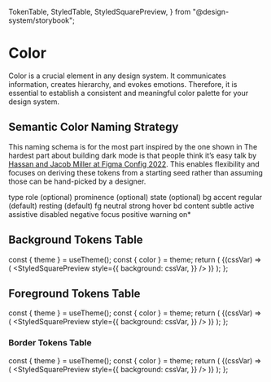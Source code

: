   TokenTable,
  StyledTable,
  StyledSquarePreview,
} from "@design-system/storybook";

<Meta title="Design-system/Theme/Tokens/Color" />

# Color

Color is a crucial element in any design system. It communicates
information, creates hierarchy, and evokes emotions. Therefore, it is
essential to establish a consistent and meaningful color palette for
your design system.

## Semantic Color Naming Strategy

This naming schema is for the most part inspired by the one shown in The
hardest part about building dark mode is that people think it’s easy
talk by [Hassan and Jacob Miller at Figma Config 2022](https://www.youtube.com/watch?v=1DTnojio89Y&t=454s).
This enables flexibility and focuses on deriving these tokens from a
starting seed rather than assuming those can be hand-picked by a
designer.

<StyledTable>
  <thead>
    <tr>
      <th>type</th>
      <th>role (optional)</th>
      <th>prominence (optional)</th>
      <th>state (optional)</th>
    </tr>
  </thead>
  <tbody>
    <tr>
      <td>bg</td>
      <td>accent</td>
      <td>regular (default)</td>
      <td>resting (default)</td>
    </tr>
    <tr>
      <td>fg</td>
      <td>neutral</td>
      <td>strong</td>
      <td>hover</td>
    </tr>
    <tr>
      <td>bd</td>
      <td>content</td>
      <td>subtle</td>
      <td>active</td>
    </tr>
    <tr>
      <td></td>
      <td>assistive</td>
      <td></td>
      <td>disabled</td>
    </tr>
    <tr>
      <td></td>
      <td>negative</td>
      <td></td>
      <td>focus</td>
    </tr>
    <tr>
      <td></td>
      <td>positive</td>
      <td></td>
      <td></td>
    </tr>
    <tr>
      <td></td>
      <td>warning</td>
      <td></td>
      <td></td>
    </tr>
    <tr>
      <td></td>
      <td>on*</td>
      <td></td>
      <td></td>
    </tr>
  </tbody>
</StyledTable>

## Background Tokens Table

  const { theme } = useTheme();
  const { color } = theme;
  return (
    <ThemeProvider theme={theme}>
      <TokenTable prefix="color" filter="bg" tokens={color}>
        {(cssVar) => (
          <StyledSquarePreview
            style={{
              background: cssVar,
            }}
          />
        )}
      </TokenTable>
    </ThemeProvider>
  );
};

<Background />

## Foreground Tokens Table

  const { theme } = useTheme();
  const { color } = theme;
  return (
    <ThemeProvider theme={theme}>
      <TokenTable prefix="color" filter="fg" tokens={color}>
        {(cssVar) => (
          <StyledSquarePreview
            style={{
              background: cssVar,
            }}
          />
        )}
      </TokenTable>
    </ThemeProvider>
  );
};

<Foreground />

### Border Tokens Table

  const { theme } = useTheme();
  const { color } = theme;
  return (
    <ThemeProvider theme={theme}>
      <TokenTable prefix="color" filter="bd" tokens={color}>
        {(cssVar) => (
          <StyledSquarePreview
            style={{
              background: cssVar,
            }}
          />
        )}
      </TokenTable>
    </ThemeProvider>
  );
};

<Border />
